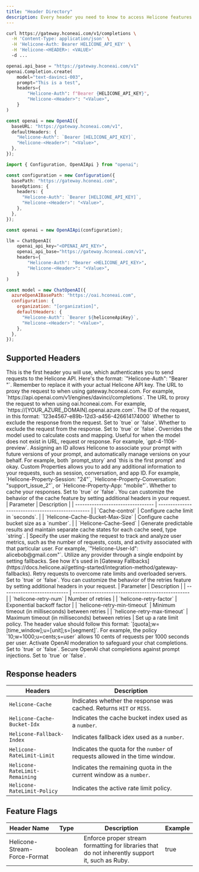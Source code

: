 ```yaml
---
title: "Header Directory"
description: Every header you need to know to access Helicone features. 
---
```


<CodeGroup>

```bash Curl
curl https://gateway.hconeai.com/v1/completions \
  -H 'Content-Type: application/json' \
  -H 'Helicone-Auth: Bearer HELICONE_API_KEY' \
  -H 'Helicone-<HEADER>: <VALUE>'
  -d ...
```

```python Python
openai.api_base = "https://gateway.hconeai.com/v1"
openai.Completion.create(
    model="text-davinci-003",
    prompt="This is a test",
    headers={
        "Helicone-Auth": f"Bearer {HELICONE_API_KEY}",
        "Helicone-<Header>": "<Value>",
    }
)
```

```typescript Node.js v4+
const openai = new OpenAI({
  baseURL: "https://gateway.hconeai.com/v1",
  defaultHeaders: {
    "Helicone-Auth": `Bearer [HELICONE_API_KEY]`,
    "Helicone-<Header>": "<Value>",
  },
});
```

```typescript Node.js <v4
import { Configuration, OpenAIApi } from "openai";

const configuration = new Configuration({
  basePath: "https://gateway.hconeai.com",
  baseOptions: {
    headers: {
      "Helicone-Auth": `Bearer [HELICONE_API_KEY]`,
      "Helicone-<Header>": "<Value>",
    },
  },
});

const openai = new OpenAIApi(configuration);
```

```python Langchain (Python)
llm = ChatOpenAI(
    openai_api_key="<OPENAI_API_KEY>",
    openai_api_base="https://gateway.hconeai.com/v1",
    headers={
        "Helicone-Auth": "Bearer <HELICONE_API_KEY>",
        "Helicone-<Header>": "<Value>",
    }
)
```

```javascript LangChain JS
const model = new ChatOpenAI({
  azureOpenAIBasePath: "https://oai.hconeai.com",
  configuration: {
    organization: "[organization]",
    defaultHeaders: {
      "Helicone-Auth": `Bearer ${heliconeApiKey}`,
      "Helicone-<Header>": "<Value>",
    },
  },
});
```
</CodeGroup>

## Supported Headers
<ResponseField name="Helicone-Auth" type="string (HELICONE_API_KEY)" required>
  This is the first header you will use, which authenticates you to send requests to the Helicone API. Here's the format: `"Helicone-Auth": "Bearer <HELICONE_API_KEY>"`. Remember to replace it with your actual Helicone API key.
</ResponseField>
<ResponseField name="Helicone-Target-URL" type="string (url)">
  The URL to proxy the request to when using gateway.hconeai.com. For example, `https://api.openai.com/v1/engines/davinci/completions`.
</ResponseField>
<ResponseField name="Helicone-OpenAI-Api-Base" type="string (url)">
  The URL to proxy the request to when using oai.hconeai.com. For example, `https://[YOUR_AZURE_DOMAIN].openai.azure.com`.
</ResponseField>
<ResponseField name="Helicone-Request-Id" type="string (uuid)">
  The ID of the request, in this format: `123e4567-e89b-12d3-a456-426614174000` 
</ResponseField>
<ResponseField name="Helicone-Omit-Response" type="boolean">
  Whether to exclude the response from the request. Set to `true` or  `false`.
</ResponseField>
<ResponseField name="Helicone-Omit-Request" type="boolean">
  Whether to exclude the request from the response. Set to `true` or  `false`.
</ResponseField>
<ResponseField name="Helicone-Model-Override" type="string (model)">
  Overrides the model used to calculate costs and mapping. Useful for when the model does not exist in URL, request or response. For example, `gpt-4-1106-preview`. 
</ResponseField>
<ResponseField name="Helicone-Prompt-Id" type="string">
  Assigning an ID allows Helicone to associate your prompt with future versions of your prompt, and automatically manage versions on your behalf. For example, both `prompt_story` and `this is the first prompt` and okay. 
</ResponseField>
<ResponseField name="Helicone-Property-[Name]" type="string">
  Custom Properties allows you to add any additional information to your requests, such as session, conversation, and app ID. For example, `Helicone-Property-Session: "24"`, `Helicone-Property-Conversation: "support_issue_2"`, or `Helicone-Property-App: "mobile"`. 
</ResponseField>
<ResponseField name="Helicone-Cache-Enabled" type="boolean">
  Whether to cache your responses. Set to `true` or  `false`. You can customize the behavior of the cache feature by setting additional headers in your request.
  | Parameter                         | Description                                       |
  | --------------------------------- | ------------------------------------------------- |
  | `Cache-control`                   | Configure cache limit in `seconds`.               |
  | `Helicone-Cache-Bucket-Max-Size`  | Configure cache bucket size as a `number`.        |
  | `Helicone-Cache-Seed`             | Generate predictable results and maintain separate cache states for each cache seed, type `string`. |
</ResponseField>
<ResponseField name="Helicone-User-Id" type="string">
  Specify the user making the request to track and analyze user metrics, such as the number of requests, costs, and activity associated with that particular user. For example, `"Helicone-User-Id": alicebob@gmail.com"`. 
</ResponseField>
<ResponseField name="Helicone-Fallbacks" type="JSON string dump">
  Utilize any provider through a single endpoint by setting fallbacks. See how it's used in [Gateway Fallbacks](https://docs.helicone.ai/getting-started/integration-method/gateway-fallbacks). 
</ResponseField>
<ResponseField name="Helicone-Retry-Enabled" type="boolean">
  Retry requests to overcome rate limits and overloaded servers. Set to `true` or `false`.
  You can customize the behavior of the retries feature by setting additional headers in your request.
  | Parameter                    | Description                                       |
  | ---------------------------- | ------------------------------------------------- |
  | `helicone-retry-num`         | Number of retries                                 |
  | `helicone-retry-factor`      | Exponential backoff factor                        |
  | `helicone-retry-min-timeout` | Minimum timeout (in milliseconds) between retries |
  | `helicone-retry-max-timeout` | Maximum timeout (in milliseconds) between retries |

</ResponseField>
<ResponseField name="Helicone-RateLimit-Policy" type="string">
  Set up a rate limit policy. The header value should follow this format: `[quota];w=[time_window];u=[unit];s=[segment]`. For example, the policy `10;w=1000;u=cents;s=user` allows 10 cents of requests per 1000 seconds per user.
</ResponseField>
<ResponseField name="Helicone-Moderations-Enabled" type="boolean">
  Activate OpenAI moderation to safeguard your chat completions. Set to `true` or `false`. 
</ResponseField>
<ResponseField name="Helicone-LLM-Security-Enabled" type="boolean">
  Secure OpenAI chat completions against prompt injections. Set to `true` or `false`. 
</ResponseField>



## Response headers 

| Headers                                   | Description                                       |
| ----------------------------------------- | ------------------------------------------------- |
| `Helicone-Cache`                          | Indicates whether the response was cached. Returns `HIT` or `MISS`. |
| `Helicone-Cache-Bucket-Idx`               | Indicates the cache bucket index used as a `number`.                |
| `Helicone-Fallback-Index`                 | Indicates fallback idex used as a `number`.                         |
| `Helicone-RateLimit-Limit`                | Indicates the quota for the `number` of requests allowed in the time window.    |
| `Helicone-RateLimit-Remaining`            | Indicates the remaining quota in the current window as a `number`.    |
| `Helicone-RateLimit-Policy`               | Indicates the active rate limit policy.|



## Feature Flags

| Header Name                  | Type    | Description                                                                                     | Example |
| ---------------------------- | ------- | ----------------------------------------------------------------------------------------------- | ------- |
| Helicone-Stream-Force-Format | boolean | Enforce proper stream formatting for libraries that do not inherently support it, such as Ruby. | true    |
